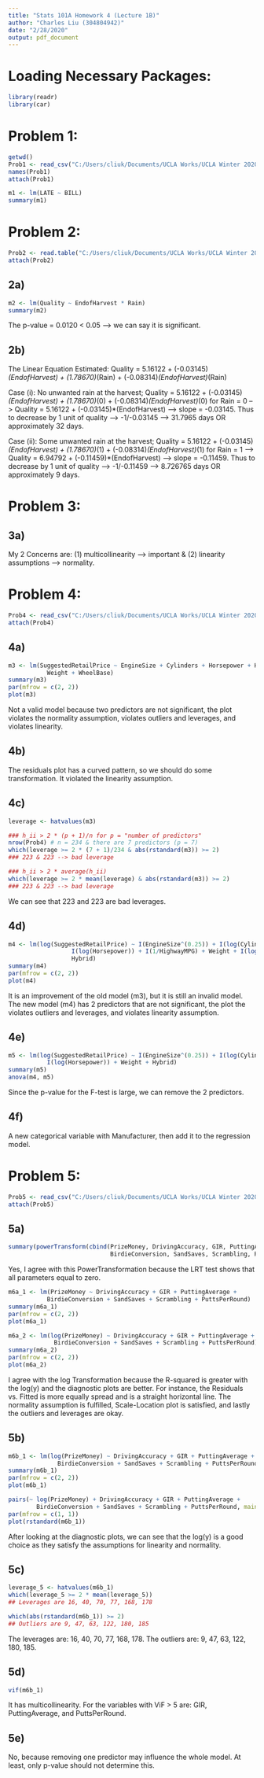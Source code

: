 ---
title: "Stats 101A Homework 4 (Lecture 1B)"
author: "Charles Liu (304804942)"
date: "2/28/2020"
output: pdf_document
---

# Loading Necessary Packages:
```{r}
library(readr)
library(car)
```



# Problem 1:
```{r}
getwd()
Prob1 <- read_csv("C:/Users/cliuk/Documents/UCLA Works/UCLA Winter 2020/Stats 101A/Homeworks/HW 4/overdueNew (1).csv")
names(Prob1)
attach(Prob1)

m1 <- lm(LATE ~ BILL)
summary(m1)
```



# Problem 2:
```{r}
Prob2 <- read.table("C:/Users/cliuk/Documents/UCLA Works/UCLA Winter 2020/Stats 101A/Homeworks/HW 4/Latour (2).txt", header = TRUE)
attach(Prob2)
```


## 2a)
```{r}
m2 <- lm(Quality ~ EndofHarvest * Rain)
summary(m2)
```

The p-value = 0.0120 < 0.05 --> we can say it is significant.


## 2b)
The Linear Equation Estimated: Quality = 5.16122 + (-0.03145)*(EndofHarvest) + (1.78670)*(Rain) + (-0.08314)*(EndofHarvest)*(Rain)  

Case (i): No unwanted rain at the harvest; Quality = 5.16122 + (-0.03145)*(EndofHarvest) + (1.78670)*(0) + (-0.08314)*(EndofHarvest)*(0) for Rain = 0 --> Quality = 5.16122 + (-0.03145)*(EndofHarvest) --> slope = -0.03145. Thus to decrease by 1 unit of quality --> -1/-0.03145 --> 31.7965 days OR approximately 32 days.  


Case (ii): Some unwanted rain at the harvest; Quality = 5.16122 + (-0.03145)*(EndofHarvest) + (1.78670)*(1) + (-0.08314)*(EndofHarvest)*(1) for Rain = 1 --> Quality = 6.94792 + (-0.11459)*(EndofHarvest) --> slope = -0.11459. Thus to decrease by 1 unit of quality --> -1/-0.11459 --> 8.726765 days OR approximately 9 days.  



# Problem 3:
## 3a)
My 2 Concerns are: (1) multicollinearity --> important & (2) linearity assumptions --> normality. 



# Problem 4:
```{r}
Prob4 <- read_csv("C:/Users/cliuk/Documents/UCLA Works/UCLA Winter 2020/Stats 101A/Homeworks/HW 4/cars (4).csv")
attach(Prob4)
```


## 4a)
```{r}
m3 <- lm(SuggestedRetailPrice ~ EngineSize + Cylinders + Horsepower + HighwayMPG + 
           Weight + WheelBase)
summary(m3)
par(mfrow = c(2, 2))
plot(m3)
```

Not a valid model because two predictors are not significant, the plot violates the normality assumption, violates outliers and leverages, and violates linearity. 


## 4b)
The residuals plot has a curved pattern, so we should do some transformation. It violated the linearity assumption.


## 4c)
```{r}
leverage <- hatvalues(m3)

### h_ii > 2 * (p + 1)/n for p = "number of predictors"
nrow(Prob4) # n = 234 & there are 7 predictors (p = 7)
which(leverage >= 2 * (7 + 1)/234 & abs(rstandard(m3)) >= 2)
### 223 & 223 --> bad leverage

### h_ii > 2 * average(h_ii)
which(leverage >= 2 * mean(leverage) & abs(rstandard(m3)) >= 2)
### 223 & 223 --> bad leverage
```

We can see that 223 and 223 are bad leverages.


## 4d)
```{r}
m4 <- lm(log(SuggestedRetailPrice) ~ I(EngineSize^(0.25)) + I(log(Cylinders)) + 
                  I(log(Horsepower)) + I(1/HighwayMPG) + Weight + I(log(WheelBase)) + 
                  Hybrid)
summary(m4)
par(mfrow = c(2, 2))
plot(m4)
```

It is an improvement of the old model (m3), but it is still an invalid model. The new model (m4) has 2 predictors that are not significant, the plot the violates outliers and leverages, and violates linearity assumption. 


## 4e) 
```{r}
m5 <- lm(log(SuggestedRetailPrice) ~ I(EngineSize^(0.25)) + I(log(Cylinders)) + 
           I(log(Horsepower)) + Weight + Hybrid)
summary(m5)
anova(m4, m5)
```

Since the p-value for the F-test is large, we can remove the 2 predictors.


## 4f)
A new categorical variable with Manufacturer, then add it to the regression model.



# Problem 5:
```{r}
Prob5 <- read_csv("C:/Users/cliuk/Documents/UCLA Works/UCLA Winter 2020/Stats 101A/Homeworks/HW 4/pgatour2006 (5).csv")
attach(Prob5)
```


## 5a)
```{r}
summary(powerTransform(cbind(PrizeMoney, DrivingAccuracy, GIR, PuttingAverage,
                             BirdieConversion, SandSaves, Scrambling, PuttsPerRound) - 1))
```

Yes, I agree with this PowerTransformation because the LRT test shows that all parameters equal to zero. 

```{r}
m6a_1 <- lm(PrizeMoney ~ DrivingAccuracy + GIR + PuttingAverage +
           BirdieConversion + SandSaves + Scrambling + PuttsPerRound)
summary(m6a_1)
par(mfrow = c(2, 2))
plot(m6a_1)

m6a_2 <- lm(log(PrizeMoney) ~ DrivingAccuracy + GIR + PuttingAverage +
             BirdieConversion + SandSaves + Scrambling + PuttsPerRound)
summary(m6a_2)
par(mfrow = c(2, 2))
plot(m6a_2)
```

I agree with the log Transformation because the R-squared is greater with the log(y) and the diagnostic plots are better. For instance, the Residuals vs. Fitted is more equally spread and is a straight horizontal line. The normality assumption is fulfilled, Scale-Location plot is satisfied, and lastly the outliers and leverages are okay.


## 5b)
```{r}
m6b_1 <- lm(log(PrizeMoney) ~ DrivingAccuracy + GIR + PuttingAverage +
              BirdieConversion + SandSaves + Scrambling + PuttsPerRound)
summary(m6b_1)
par(mfrow = c(2, 2))
plot(m6b_1)

pairs(~ log(PrizeMoney) + DrivingAccuracy + GIR + PuttingAverage +
        BirdieConversion + SandSaves + Scrambling + PuttsPerRound, main = "Scatterplot Matrix")
par(mfrow = c(1, 1))
plot(rstandard(m6b_1))
```

After looking at the diagnostic plots, we can see that the log(y) is a good choice as they satisfy the assumptions for linearity and normality.


## 5c)
```{r}
leverage_5 <- hatvalues(m6b_1)
which(leverage_5 >= 2 * mean(leverage_5))
## Leverages are 16, 40, 70, 77, 168, 178

which(abs(rstandard(m6b_1)) >= 2)
## Outliers are 9, 47, 63, 122, 180, 185
```

The leverages are: 16, 40, 70, 77, 168, 178. The outliers are: 9, 47, 63, 122, 180, 185.


## 5d)
```{r}
vif(m6b_1)
```

It has multicollinearity. For the variables with ViF > 5 are: GIR, PuttingAverage, and PuttsPerRound.


## 5e)
No, because removing one predictor may influence the whole model. At least, only p-value should not determine this.